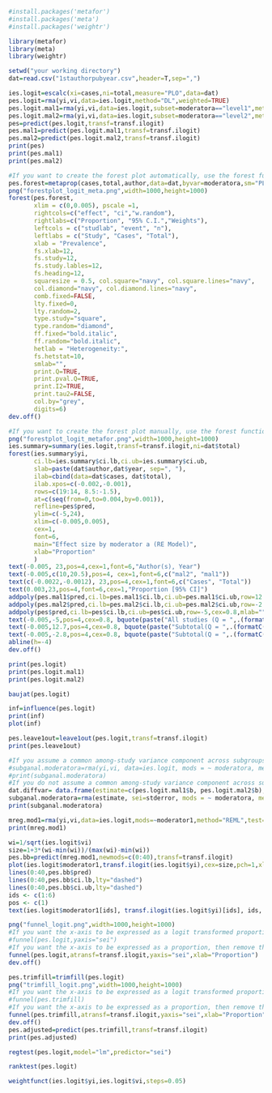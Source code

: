 ```r
#install.packages('metafor')
#install.packages('meta')
#install.packages('weightr')
```
```r
library(metafor)
library(meta)
library(weightr)
```
```r
setwd("your working directory")
dat=read.csv("1stauthorpubyear.csv",header=T,sep=",")
```
```r
ies.logit=escalc(xi=cases,ni=total,measure="PLO",data=dat)
pes.logit=rma(yi,vi,data=ies.logit,method="DL",weighted=TRUE)
pes.logit.mal1=rma(yi,vi,data=ies.logit,subset=moderatora=="level1",method="DL")
pes.logit.mal2=rma(yi,vi,data=ies.logit,subset=moderatora=="level2",method="DL")
pes=predict(pes.logit,transf=transf.ilogit)
pes.mal1=predict(pes.logit.mal1,transf=transf.ilogit)
pes.mal2=predict(pes.logit.mal2,transf=transf.ilogit)
print(pes)
print(pes.mal1)
print(pes.mal2)
```
```r
#If you want to create the forest plot automatically, use the forest function in the meta package. Numerical values in the following code are for demonstration purposes only. You need to respecify these values according to your dataset.
pes.forest=metaprop(cases,total,author,data=dat,byvar=moderatora,sm="PLO",method.tau="DL",incr=0.5,allincr=FALSE,addincr=FALSE,title="")
png("forestplot_logit_meta.png",width=1000,height=1000)
forest(pes.forest,
       xlim = c(0,0.005), pscale =1, 
       rightcols=c("effect", "ci","w.random"),
       rightlabs=c("Proportion", "95% C.I.","Weights"),
       leftcols = c("studlab", "event", "n"), 
       leftlabs = c("Study", "Cases", "Total"),
       xlab = "Prevalence", 
       fs.xlab=12,
       fs.study=12,
       fs.study.lables=12,
       fs.heading=12,
       squaresize = 0.5, col.square="navy", col.square.lines="navy",
       col.diamond="navy", col.diamond.lines="navy",
       comb.fixed=FALSE,
       lty.fixed=0,
       lty.random=2, 
       type.study="square",
       type.random="diamond",
       ff.fixed="bold.italic",
       ff.random="bold.italic",
       hetlab = "Heterogeneity:",
       fs.hetstat=10,
       smlab="",
       print.Q=TRUE,
       print.pval.Q=TRUE,
       print.I2=TRUE,
       print.tau2=FALSE,
       col.by="grey",
       digits=6)
dev.off()
```
```r
#If you want to create the forest plot manually, use the forest function in the metafor package. Numerical values in the following code are for demonstration purposes only. You need to respecify these values according to your dataset.
png("forestplot_logit_metafor.png",width=1000,height=1000)
ies.summary=summary(ies.logit,transf=transf.ilogit,ni=dat$total)
forest(ies.summary$yi,
       ci.lb=ies.summary$ci.lb,ci.ub=ies.summary$ci.ub,
       slab=paste(dat$author,dat$year, sep=", "),
       ilab=cbind(data=dat$cases, dat$total),
       ilab.xpos=c(-0.002,-0.001),
       rows=c(19:14, 8.5:-1.5),
       at=c(seq(from=0,to=0.004,by=0.001)), 
       refline=pes$pred,
       ylim=c(-5,24),
       xlim=c(-0.005,0.005),
       cex=1,
       font=6,
       main="Effect size by moderator a (RE Model)",
       xlab="Proportion"
       )
text(-0.005, 23,pos=4,cex=1,font=6,"Author(s), Year")
text(-0.005,c(10,20.5),pos=4, cex=1,font=6,c("mal2", "mal1"))
text(c(-0.0022,-0.0012), 23,pos=4,cex=1,font=6,c("Cases", "Total"))
text(0.003,23,pos=4,font=6,cex=1,"Proportion [95% CI]")
addpoly(pes.mal1$pred,ci.lb=pes.mal1$ci.lb,ci.ub=pes.mal1$ci.ub,row=12.7,cex=0.8,mlab="")
addpoly(pes.mal2$pred,ci.lb=pes.mal2$ci.lb,ci.ub=pes.mal2$ci.ub,row=-2.5,cex=0.8,mlab="")
addpoly(pes$pred,ci.lb=pes$ci.lb,ci.ub=pes$ci.ub,row=-5,cex=0.8,mlab="")
text(-0.005,-5,pos=4,cex=0.8, bquote(paste("All studies (Q = ",.(formatC(pes.logit$QE, format="f")), ", df = ", .(pes.logit$k - pes.logit$p),", p = ", .(formatC(pes.logit$QEp, format="f")), "; ", I^2, " = ",.(formatC(pes.logit$I2, format="f")), "%",")")))
text(-0.005,12.7,pos=4,cex=0.8, bquote(paste("Subtotal(Q = ",.(formatC(pes.logit.mal1$QE, format="f")), ", df = ", .(pes.logit.mal1$k - pes.logit.mal1$p),", p = ", .(formatC(pes.logit.mal1$QEp, format="f")),"; ", I^2, " = ",.(formatC(pes.logit.mal1$I2, format="f")), "%",")")))
text(-0.005,-2.8,pos=4,cex=0.8, bquote(paste("Subtotal(Q = ",.(formatC(pes.logit.mal2$QE, format="f")),", df = ", .(pes.logit.mal2$k - pes.logit.mal2$p), ", p = ", .(formatC(pes.logit.mal2$QEp, format="f")), "; ", I^2, " = ",.(formatC(pes.logit.mal2$I2, format="f")), "%",")")))
abline(h=-4)
dev.off()
```
```r
print(pes.logit)
print(pes.logit.mal1)
print(pes.logit.mal2)
```
```r
baujat(pes.logit)
```
```r
inf=influence(pes.logit)
print(inf)
plot(inf)
```
```r
pes.leave1out=leave1out(pes.logit,transf=transf.ilogit)
print(pes.leave1out)
```
```r
#If you assume a common among-study variance component across subgroups (pool within-group estimates of tau-squared), then remove the "#" sign before the following two lines.
#subganal.moderatora=rma(yi,vi, data=ies.logit, mods = ~ moderatora, method="DL")
#print(subganal.moderatora)
#If you do not assume a common among-study variance component across subgroups (do not pool within-group estimates of tau-squared), then remove the "#" sign before the following three lines. This is the option used by RevMan.
dat.diffvar= data.frame(estimate=c(pes.logit.mal1$b, pes.logit.mal2$b),stderror=c(pes.logit.mal1$se, pes.logit.mal2$se),moderatora = c("mal1","mal2"), tau2=round(c(pes.logit.mal1$tau2, pes.logit.mal2$tau2),3))
subganal.moderatora=rma(estimate, sei=stderror, mods = ~ moderatora, method="FE", data=dat.diffvar)
print(subganal.moderatora)
```
```r
mreg.mod1=rma(yi,vi,data=ies.logit,mods=~moderator1,method="REML",test="z")
print(mreg.mod1)
```
```r
wi=1/sqrt(ies.logit$vi)
size=1+3*(wi-min(wi))/(max(wi)-min(wi))
pes.bb=predict(mreg.mod1,newmods=c(0:40),transf=transf.ilogit)
plot(ies.logit$moderator1,transf.ilogit(ies.logit$yi),cex=size,pch=1,xlab="Moderator 1", ylab="Proportion",las=1)
lines(0:40,pes.bb$pred)
lines(0:40,pes.bb$ci.lb,lty="dashed")
lines(0:40,pes.bb$ci.ub,lty="dashed")
ids <- c(1:6)
pos <- c(1)
text(ies.logit$moderator1[ids], transf.ilogit(ies.logit$yi)[ids], ids, cex=0.9, pos=pos)
```
```r
png("funnel_logit.png",width=1000,height=1000)
#If you want the x-axis to be expressed as a logit transformed proportion, then remove the "#" sign before the following line.
#funnel(pes.logit,yaxis="sei")
#If you want the x-axis to be expressed as a proportion, then remove the "#" sign before the following line.
funnel(pes.logit,atransf=transf.ilogit,yaxis="sei",xlab="Proportion")
dev.off()
```
```r
pes.trimfill=trimfill(pes.logit)
png("trimfill_logit.png",width=1000,height=1000)
#If you want the x-axis to be expressed as a logit transformed proportion, then remove the "#" sign before the following line.
#funnel(pes.trimfill)
#If you want the x-axis to be expressed as a proportion, then remove the "#" sign before the following line.
funnel(pes.trimfill,atransf=transf.ilogit,yaxis="sei",xlab="Proportion")
dev.off()
pes.adjusted=predict(pes.trimfill,transf=transf.ilogit)
print(pes.adjusted)
```
```r
regtest(pes.logit,model="lm",predictor="sei")
```
```r
ranktest(pes.logit)
```
```r
weightfunct(ies.logit$yi,ies.logit$vi,steps=0.05)
```
